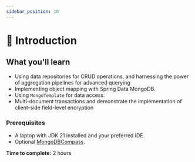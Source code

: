 ```yaml
---
sidebar_position: 10
---
```

# 📘 Introduction


## What you'll learn 
 - Using data repositories for CRUD operations, and harnessing the power of aggregation pipelines for advanced querying
 - Implementing object mapping with Spring Data MongoDB.
 - Using `MongoTemplate` for data access. 
 - Multi-document transactions and demonstrate the implementation of client-side field-level encryption  

### Prerequisites
 - A laptop with JDK 21 installed and your preferred IDE.  
 - Optional [MongoDBCompass](https://www.mongodb.com/try/download/compass?utm_campaign=devrel&utm_source=workshop&utm_term=devrel.springio.workshop.java).

**Time to complete:** 2 hours

